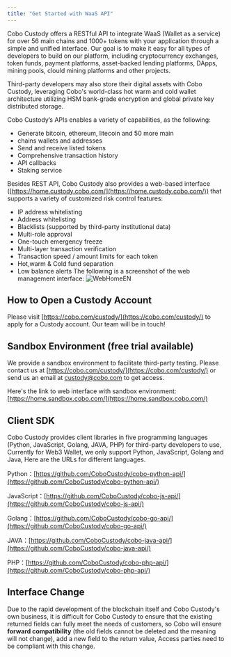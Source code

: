 ```yaml
---
title: "Get Started with WaaS API"
---
```


Cobo Custody offers a RESTful API to integrate WaaS (Wallet as a service) for over 56 main chains and 1000+ tokens with
your application through a simple and unified interface. Our goal is to make it easy for all types of developers to
build on our platform, including cryptocurrency exchanges, token funds, payment platforms, asset-backed lending
platforms, DApps, mining pools, clould mining platforms and other projects.

Third-party developers may also store their digital assets with Cobo Custody, leveraging Cobo's world-class hot warm and
cold wallet architecture utilizing HSM bank-grade encryption and global private key distributed storage.

Cobo Custody’s APIs enables a variety of capabilities, as the following:

- Generate bitcoin, ethereum, litecoin and 50 more main
- chains wallets and addresses
- Send and receive listed tokens
- Comprehensive transaction history
- API callbacks
- Staking service

Besides REST API, Cobo Custody also provides a web-based
interface ([https://home.custody.cobo.com/](https://home.custody.cobo.com/)) that supports a variety of customized risk
control features:

- IP address whitelisting
- Address whitelisting
- Blacklists (supported by third-party institutional data)
- Multi-role approval
- One-touch emergency freeze
- Multi-layer transaction verification
- Transaction speed / amount limits for each token
- Hot,warm & Cold fund separation
- Low balance alerts
  The following is a screenshot of the web management interface:
  ![WebHomeEN](images/webhomeEN.png)

## How to Open a Custody Account

Please visit [https://cobo.com/custody/](https://cobo.com/custody/) to apply for a Custody account. Our team will be in
touch!

## Sandbox Environment (free trial available)

We provide a sandbox environment to facilitate third-party testing. Please contact us
at [https://cobo.com/custody/](https://cobo.com/custody/) or send us an email
at [custody@cobo.com](mailto:custody@cobo.com) to get access.

Here's the link to web interface with sandbox
environment: [https://home.sandbox.cobo.com/](https://home.sandbox.cobo.com/)

## Client SDK

Cobo Custody provides client libraries in five programming languages (Python, JavaScript, Golang, JAVA, PHP) for third-party
developers to use, Currently for Web3 Wallet, we only support Python, JavaScript, Golang and Java, Here are the URLs for different languages.

Python：[https://github.com/CoboCustody/cobo-python-api/](https://github.com/CoboCustody/cobo-python-api/)

JavaScript：[https://github.com/CoboCustody/cobo-js-api/](https://github.com/CoboCustody/cobo-js-api/)

Golang：[https://github.com/CoboCustody/cobo-go-api/](https://github.com/CoboCustody/cobo-go-api/)

JAVA：[https://github.com/CoboCustody/cobo-java-api/](https://github.com/CoboCustody/cobo-java-api/)

PHP：[https://github.com/CoboCustody/cobo-php-api/](https://github.com/CoboCustody/cobo-php-api/)

## Interface Change

Due to the rapid development of the blockchain itself and Cobo Custody's own business, it is difficult for Cobo Custody to ensure that the existing returned fields can fully meet the needs of customers, so Cobo will ensure **forward compatibility** (the old fields cannot be deleted and the meaning will not change), add a new field to the return value,
Access parties need to be compliant with this change.

